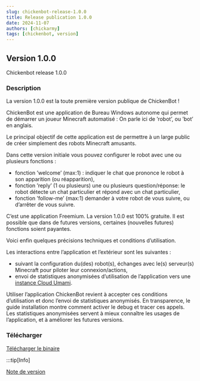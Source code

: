 ---
slug: chickenbot-release-1.0.0
title: Release publication 1.0.0
date: 2024-11-07
authors: [chickarmy]
tags: [chickenbot, version]
---

## Version 1.0.0

Chickenbot release 1.0.0

<!-- truncate -->

### Description
La version 1.0.0 est la toute première version publique de ChickenBot !

ChickenBot est une application de Bureau Windows autonome qui permet de démarrer un joueur Minecraft automatisé : 
On parle ici de ’robot’, ou ’bot’ en anglais.

Le principal objectif de cette application est de permettre à un large public de créer simplement des robots Minecraft amusants.


Dans cette version initiale vous pouvez configurer le robot avec une ou plusieurs fonctions :
- fonction ’welcome’ (max:1) : indiquer le chat que prononce le robot à son apparition (ou réapparition),
- fonction ’reply’ (1 ou plusieurs) une ou plusieurs question/réponse: le robot détecte un chat particulier et répond avec un chat particulier,
- fonction ’follow-me’ (max:1) demander à votre robot de vous suivre, ou d’arrêter de vous suivre.

C’est une application Freemium. La version 1.0.0 est 100% gratuite.
Il est possible que dans de futures versions, certaines (nouvelles futures) fonctions soient payantes.

Voici enfin quelques précisions techniques et conditions d’utilisation.

Les interactions entre l’application et l’extérieur sont les suivantes :
- suivant la configuration du(des) robot(s), échanges avec le(s) serveur(s) Minecraft pour piloter leur connexion/actions,
- envoi de statistiques anonymisées d’utilisation de l’application vers une [instance Cloud Umami](https://umami.is/docs/cloud).

Utiliser l’application ChickenBot revient à accepter ces conditions d’utilisation et donc l’envoi de statistiques anonymisés.
En transparence, le guide installation montre comment activer le debug et tracer ces appels.
Les statistiques anonymisées servent à mieux connaître les usages de l’application, et à améliorer les futures versions.


### Télécharger
[Télécharger le binaire](https://github.com/chickarmy/chickenbot-web/releases/download/v1.0.0/chicken-bot.1.0.0.exe)

:::tip[Info]

[Note de version](https://github.com/chickarmy/chickenbot-web/releases/tag/v1.0.0)

